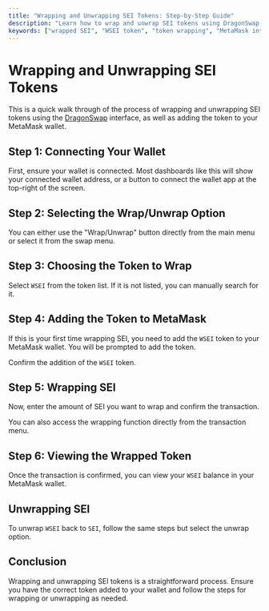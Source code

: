```yaml
---
title: "Wrapping and Unwrapping SEI Tokens: Step-by-Step Guide"
description: "Learn how to wrap and unwrap SEI tokens using DragonSwap, with detailed instructions for adding WSEI to MetaMask and managing token conversions."
keywords: ["wrapped SEI", "WSEI token", "token wrapping", "MetaMask integration", "SEI conversion"]
---
```



# Wrapping and Unwrapping SEI Tokens

This is a quick walk through of the process of wrapping and unwrapping SEI
tokens using the [DragonSwap](https://dragonswap.app/) interface, as well as
adding the token to your MetaMask wallet.

## Step 1: Connecting Your Wallet

First, ensure your wallet is connected. Most dashboards like this will show your
connected wallet address, or a button to connect the wallet app at the top-right
of the screen.

<div className="my-4 flex flex-col items-center sm:flex-row justify-center gap-8 w-full">
  <ImageWithCaption img={selectModeImage} alt="Connected address and Wrap/Unwrap option" caption="Connected address and Wrap/Unwrap option" className="max-w-xs mx-auto" />
</div>

## Step 2: Selecting the Wrap/Unwrap Option

You can either use the "Wrap/Unwrap" button directly from the main menu or
select it from the swap menu.

<div className="my-4 flex flex-col items-center sm:flex-row justify-center gap-8 w-full">
  <ImageWithCaption img={selectModeImage} alt="Selecting Wrap/Unwrap option" caption="Selecting Wrap/Unwrap option" className="max-w-xs mx-auto" />
</div>

## Step 3: Choosing the Token to Wrap

Select `WSEI` from the token list. If it is not listed, you can manually search
for it.

<div className="my-4 flex flex-col items-center sm:flex-row justify-center gap-8 w-full">
  <ImageWithCaption img={selectWseiImage} alt="Select WSEI token" caption="Selecting WSEI token" className="max-w-xs mx-auto" />
</div>

## Step 4: Adding the Token to MetaMask

If this is your first time wrapping SEI, you need to add the `WSEI` token to
your MetaMask wallet. You will be prompted to add the token.

<div className="my-4 flex flex-col items-center sm:flex-row justify-center gap-8 w-full">
  <ImageWithCaption img={walletAddWseiImage} alt="Add WSEI to MetaMask" caption="Adding WSEI to MetaMask" className="max-w-xs mx-auto" />
</div>

Confirm the addition of the `WSEI` token.

<div className="my-4 flex flex-col items-center sm:flex-row justify-center gap-8 w-full">
  <ImageWithCaption img={walletAddConfirmImage} alt="Confirm addition of WSEI token" caption="Confirming addition of WSEI token" className="max-w-xs mx-auto" />
</div>

## Step 5: Wrapping SEI

Now, enter the amount of SEI you want to wrap and confirm the transaction.

<div className="my-4 flex flex-col items-center sm:flex-row justify-center gap-8 w-full">
  <ImageWithCaption img={selectAmountImage} alt="Enter amount to wrap" caption="Entering amount to wrap" className="max-w-xs mx-auto" />
  <ImageWithCaption img={wrapTxImage} alt="Wrap SEI transaction" caption="Wrapping SEI transaction" className="max-w-xs mx-auto" />
</div>

You can also access the wrapping function directly from the transaction menu.

## Step 6: Viewing the Wrapped Token

Once the transaction is confirmed, you can view your `WSEI` balance in your
MetaMask wallet.

<div className="my-4 flex flex-col items-center sm:flex-row justify-center gap-8 w-full">
  <ImageWithCaption img={finalImage} alt="View WSEI balance" caption="Viewing WSEI balance" className="max-w-xs mx-auto" />
</div>

## Unwrapping SEI

To unwrap `WSEI` back to `SEI`, follow the same steps but select the unwrap
option.

## Conclusion

Wrapping and unwrapping SEI tokens is a straightforward process. Ensure you have
the correct token added to your wallet and follow the steps for wrapping or
unwrapping as needed.
